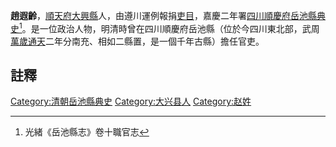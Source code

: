 {{明清人物信息框
| 姓名 =趙遐齡
| 最高職務 = [[四川|四川]][[岳池縣|岳池縣]][[典史|典史]]
| 國家 = 大清
| 籍貫 = [[順天府|順天府]][[大兴县_(金朝)|大興縣]]
| 字號 =
| 出生日期 = ？年？月？日
| 逝世日期 = ？年？月？日
| 墓葬 = 
| 配偶 =  
| 親屬 = 曾祖、祖、父，母
| 出身 =遵川運例報捐[[吏目|吏目]] 
| 著作 =  
*
}}
'''趙遐齡'''{{BD|？年||？年||}}，[[順天府|順天府]][[大兴县_(金朝)|大興縣]]人，由遵川運例報捐[[吏目|吏目]]，嘉慶二年署[[四川|四川]][[順慶府|順慶府]][[岳池縣|岳池縣]][[典史|典史]]<ref>光緒《岳池縣志》卷十職官志</ref>。是一位政治人物，明清時曾在四川順慶府岳池縣（位於今四川東北部，武周[[萬歲通天|萬歲通天]]二年分南充、相如二縣置，是一個千年古縣）擔任官吏。
==註釋==
{{reflist}}
{{清朝官员小作品}}
[[Category:清朝岳池縣典史|Category:清朝岳池縣典史]]
[[Category:大兴县人|Category:大兴县人]]
[[Category:赵姓|Category:赵姓]]